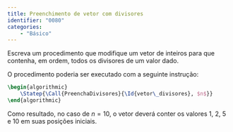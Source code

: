 ```yaml
---
title: Preenchimento de vetor com divisores
identifier: "0080"
categories:
    - "Básico"
---
```


::: {.exercicio}
Escreva um procedimento que modifique um vetor de inteiros para que contenha, em ordem, todos os divisores de um valor dado.

O procedimento poderia ser executado com a seguinte instrução:

```latex {.pseudocode}
\begin{algorithmic}
    \Statep{\Call{PreenchaDivisores}{\Id{vetor\_divisores}, $n$}}
\end{algorithmic}
```

Como resultado, no caso de $n = 10$, o vetor deverá conter os valores 1, 2, 5 e\ 10 em suas posições iniciais.

<!-- @sol-0080 -->
:::
